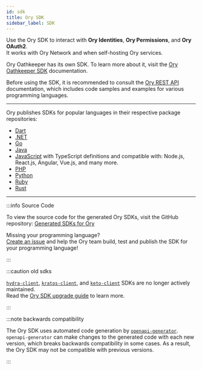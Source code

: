 ```yaml
---
id: sdk
title: Ory SDK
sidebar_label: SDK
---
```


Use the Ory SDK to interact with **Ory Identities**, **Ory Permissions**, and **Ory OAuth2**.  
It works with Ory Network and when self-hosting Ory services.

Ory Oathkeeper has its own SDK. To learn more about it, visit the [Ory Oathkeeper SDK](./oathkeeper/sdk) documentation.

Before using the SDK, it is recommended to consult the [Ory REST API](./reference/api) documentation, which includes code samples
and examples for various programming languages.

---

Ory publishes SDKs for popular languages in their respective package repositories:

- [Dart](https://pub.dev/packages/ory_client)
- [.NET](https://www.nuget.org/packages/Ory.Client/)
- [Go](https://github.com/ory/client-go)
- [Java](https://search.maven.org/artifact/sh.ory/ory-client)
- [JavaScript](https://www.npmjs.com/package/@ory/client) with TypeScript definitions and compatible with: Node.js, React.js,
  Angular, Vue.js, and many more.
- [PHP](https://packagist.org/packages/ory/client)
- [Python](https://pypi.org/project/ory-client/)
- [Ruby](https://rubygems.org/gems/ory-client)
- [Rust](https://crates.io/crates/ory-client)

---

:::info Source Code

To view the source code for the generated Ory SDKs, visit the GitHub repository:
[Generated SDKs for Ory](https://github.com/ory/sdk/tree/master/clients/client)

Missing your programming language?  
[Create an issue](https://github.com/ory/sdk/issues) and help the Ory team build, test and publish the SDK for your programming
language!

:::

:::caution old sdks

[`hydra-client`](https://github.com/ory/sdk/tree/master/clients/hydra),
[`kratos-client`](https://github.com/ory/sdk/tree/master/clients/kratos), and
[`keto-client`](https://github.com/ory/sdk/tree/master/clients/keto) SDKs are no longer actively maintained.  
Read the [Ory SDK upgrade guide](https://www.ory.sh/docs/guides/upgrade/sdk-v1) to learn more.

:::

:::note backwards compatibility

The Ory SDK uses automated code generation by [`openapi-generator`](https://github.com/OpenAPITools/openapi-generator).
`openapi-generator` can make changes to the generated code with each new version, which breaks backwards compatibility in some
cases. As a result, the Ory SDK may not be compatible with previous versions.

:::
